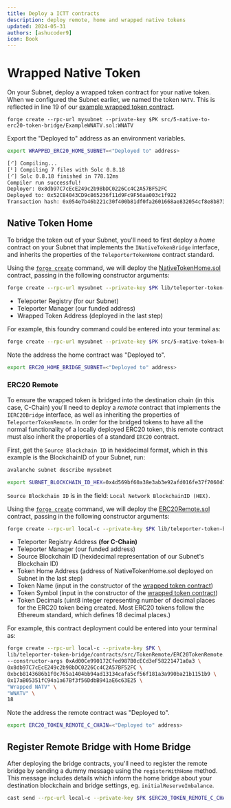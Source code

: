 ```yaml
---
title: Deploy a ICTT contracts
description: deploy remote, home and wrapped native tokens
updated: 2024-05-31
authors: [ashucoder9]
icon: Book
---
```



# Wrapped Native Token

On your Subnet, deploy a wrapped token contract for your native token. When we configured the Subnet earlier, we named the token `NATV`. This is reflected in line 19 of our [example wrapped token contract](./ExampleWNATV.sol).

```
forge create --rpc-url mysubnet --private-key $PK src/5-native-to-erc20-token-bridge/ExampleWNATV.sol:WNATV
```

Export the "Deployed to" address as an environment variables.

```bash
export WRAPPED_ERC20_HOME_SUBNET=<"Deployed to" address>
```

```bash
[⠊] Compiling...
[⠃] Compiling 7 files with Solc 0.8.18
[⠊] Solc 0.8.18 finished in 778.12ms
Compiler run successful!
Deployer: 0x8db97C7cEcE249c2b98bDC0226Cc4C2A57BF52FC
Deployed to: 0x52C84043CD9c865236f11d9Fc9F56aa003c1f922
Transaction hash: 0x054e7b46b221c30f400b81df0fa2601668ae832054cf8e8b873f4ba615fa4115
```

## Native Token Home

To bridge the token out of your Subnet, you'll need to first deploy a _home_ contract on your Subnet that implements the `INativeTokenBridge` interface, and inherits the properties of the `TeleporterTokenHome` contract standard.

Using the [`forge create`](https://book.getfoundry.sh/reference/forge/forge-create) command, we will deploy the [NativeTokenHome.sol](./NativeTokenHome.sol) contract, passing in the following constructor arguments:

```bash
forge create --rpc-url mysubnet --private-key $PK lib/teleporter-token-bridge/contracts/src/TokenHome/NativeTokenHome.sol:NativeTokenHome --constructor-args $TELEPORTER_REGISTRY_SUBNET $FUNDED_ADDRESS $WRAPPED_ERC20_HOME_SUBNET
```

- Teleporter Registry (for our Subnet)
- Teleporter Manager (our funded address)
- Wrapped Token Address (deployed in the last step)

For example, this foundry command could be entered into your terminal as:

```bash
forge create --rpc-url mysubnet --private-key $PK src/5-native-token-bridge/NativeTokenHome.sol:NativeTokenHome --constructor-args 0xAd00Ce990172Cfed987B0cECd3eF58221471a0a3 0x8db97C7cEcE249c2b98bDC0226Cc4C2A57BF52FC 0x52C84043CD9c865236f11d9Fc9F56aa003c1f922
```

Note the address the home contract was "Deployed to".

```bash 
export ERC20_HOME_BRIDGE_SUBNET=<"Deployed to" address>
```

### ERC20 Remote

To ensure the wrapped token is bridged into the destination chain (in this case, C-Chain) you'll need to deploy a _remote_ contract that implements the `IERC20Bridge` interface, as well as inheriting the properties of `TeleporterTokenRemote`. In order for the bridged tokens to have all the normal functionality of a locally deployed ERC20 token, this remote contract must also inherit the properties of a standard `ERC20` contract.

First, get the `Source Blockchain ID` in hexidecimal format, which in this example is the BlockchainID of your Subnet, run:

```bash
avalanche subnet describe mysubnet
```

```bash
export SUBNET_BLOCKCHAIN_ID_HEX=0x4d569bf60a38e3ab3e92afd016fe37f7060d7d63c44e3378f42775bf82a7642d
```

`Source Blockchain ID` is in the field: `Local Network BlockchainID (HEX)`.

Using the [`forge create`](https://book.getfoundry.sh/reference/forge/forge-create) command, we will deploy the [ERC20Remote.sol](./NativeTokenHome.sol) contract, passing in the following constructor arguments:

```bash
forge create --rpc-url local-c --private-key $PK lib/teleporter-token-bridge/contracts/src/TokenRemote/ERC20TokenRemote.sol:ERC20TokenRemote --constructor-args "(${TELEPORTER_REGISTRY_C_CHAIN}, ${FUNDED_ADDRESS}, ${SUBNET_BLOCKCHAIN_ID_HEX}, ${ERC20_HOME_BRIDGE_SUBNET})" "Wrapped NATV" "WNATV" 18
```

- Teleporter Registry Address **(for C-Chain)**
- Teleporter Manager (our funded address)
- Source Blockchain ID (hexidecimal representation of our Subnet's Blockchain ID)
- Token Home Address (address of NativeTokenHome.sol deployed on Subnet in the last step)
- Token Name (input in the constructor of the [wrapped token contract](./ExampleWNATV.sol))
- Token Symbol (input in the constructor of the [wrapped token contract](./ExampleWNATV.sol))
- Token Decimals (uint8 integer representing number of decimal places for the ERC20 token being created. Most ERC20 tokens follow the Ethereum standard, which defines 18 decimal places.)

For example, this contract deployment could be entered into your terminal as:

```bash
forge create --rpc-url local-c --private-key $PK \
lib/teleporter-token-bridge/contracts/src/TokenRemote/ERC20TokenRemote.sol:ERC20TokenRemote \
--constructor-args 0xAd00Ce990172Cfed987B0cECd3eF58221471a0a3 \
0x8db97C7cEcE249c2b98bDC0226Cc4C2A57BF52FC \
0xbcb8143686b1f0c765a1404bb94ad13134cafa5cf56f181a3a990ba21b1151b9 \
0x17aB05351fC94a1a67Bf3f56DdbB941aE6c63E25 \
"Wrapped NATV" \
"WNATV" \
18
```

Note the address the remote contract was "Deployed to".

```bash
export ERC20_TOKEN_REMOTE_C_CHAIN=<"Deployed to" address>
```

## Register Remote Bridge with Home Bridge

After deploying the bridge contracts, you'll need to register the remote bridge by sending a dummy message using the `registerWithHome` method. This message includes details which inform the home bridge about your destination blockchain and bridge settings, eg. `initialReserveImbalance`.

```bash
cast send --rpc-url local-c --private-key $PK $ERC20_TOKEN_REMOTE_C_CHAIN "registerWithHome((address, uint256))" "(0x0000000000000000000000000000000000000000, 0)"
```
